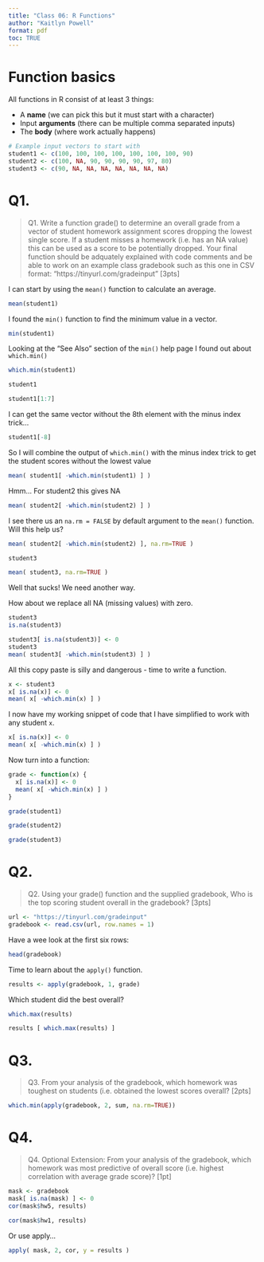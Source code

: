 ```yaml
---
title: "Class 06: R Functions"
author: "Kaitlyn Powell"
format: pdf
toc: TRUE
---
```


# Function basics

All functions in R consist of at least 3 things:

- A **name** (we  can  pick this but  it must start with a character)
- Input **arguments** (there  can be multiple comma separated inputs)
- The **body** (where work actually happens)


```r
# Example input vectors to start with  
student1 <- c(100, 100, 100, 100, 100, 100, 100, 90)  
student2 <- c(100, NA, 90, 90, 90, 90, 97, 80)  
student3 <- c(90, NA, NA, NA, NA, NA, NA, NA) 
```

# Q1.
> Q1. Write a function grade() to determine an overall grade from a vector of student homework assignment scores dropping the lowest single score. If a student misses a homework (i.e. has an NA value) this can be used as a score to be potentially dropped. Your final function should be adquately explained with code comments and be able to work on an example class gradebook such as this one in CSV format: “https://tinyurl.com/gradeinput” [3pts]

I can start by using the `mean()` function to calculate an average.

```r
mean(student1)
```

I found the `min()` function to find the minimum value in a vector.

```r
min(student1)
```
Looking at the "See Also" section of the `min()` help page I found out about `which.min()`

```r
which.min(student1)
```
```r
student1
```
```r
student1[1:7]
```

I can get the same vector without the 8th element with the minus index trick...

```r
student1[-8]
```

So I will combine the output of `which.min()` with the minus index trick to get the student scores without the lowest value

```r
mean( student1[ -which.min(student1) ] )
```

Hmm... For student2 this gives NA
```r
mean( student2[ -which.min(student2) ] )
```

I see there  us an `na.rm = FALSE` by default argument to the `mean()` function. Will this help us?

```r
mean( student2[ -which.min(student2) ], na.rm=TRUE )
```

```r
student3
```

```r
mean( student3, na.rm=TRUE )
```

Well that sucks! We need another way.

How about we replace all NA (missing values) with zero.

```r
student3
is.na(student3)
```

```r
student3[ is.na(student3)] <- 0
student3
mean( student3[ -which.min(student3) ] )
```
All this copy paste is silly and dangerous  - time to write a function.

```r
x <- student3
x[ is.na(x)] <- 0
mean( x[ -which.min(x) ] )
```

I now have my working snippet of code that I have simplified  to work  with any student `x`.


```r
x[ is.na(x)] <- 0
mean( x[ -which.min(x) ] )
```


Now turn into a function:

```r
grade <- function(x) {
  x[ is.na(x)] <- 0
  mean( x[ -which.min(x) ] )
}
```

```r
grade(student1)
```

```r
grade(student2)
```

```r
grade(student3)
```

# Q2.
> Q2. Using your grade() function and the supplied gradebook, Who is the top scoring student overall in the gradebook? [3pts]

```r
url <- "https://tinyurl.com/gradeinput"
gradebook <- read.csv(url, row.names = 1)
```

Have a wee look at the first six rows:

```r
head(gradebook)
```

Time to learn about the `apply()` function.

```r
results <- apply(gradebook, 1, grade)
```

Which student did the best overall?

```r
which.max(results)
```

```r
results [ which.max(results) ]
```

# Q3.
> Q3. From your analysis of the gradebook, which homework was toughest on students (i.e. obtained the lowest scores overall? [2pts]

```r
which.min(apply(gradebook, 2, sum, na.rm=TRUE))
```

# Q4.
> Q4. Optional Extension: From your analysis of the gradebook, which homework was most predictive of overall score (i.e. highest correlation with average grade score)? [1pt]

```r
mask <- gradebook
mask[ is.na(mask) ] <- 0
cor(mask$hw5, results)
```

```r
cor(mask$hw1, results)
```

Or use apply...
```r
apply( mask, 2, cor, y = results )
```

